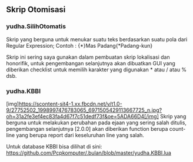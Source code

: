 == Skrip Otomisasi ==

=== yudha.SilihOtomatis ===

Skrip yang berguna untuk menukar suatu teks berdasarkan suatu pola dari Regular Expression;
Contoh : {*}Mas Padang{*Padang-kun}

Skrip ini sering saya gunakan dalam pembuatan skrip lokalisasi dan honorifik, untuk pengembangan selanjutnya akan dibuatkan GUI yang diberikan checklist untuk memilih karakter yang digunakan * atau / atau % dsb.

=== yudha.KBBI ===
[img]https://scontent-sit4-1.xx.fbcdn.net/v/t1.0-9/27752502_1998997476783065_6971505429113667725_n.jpg?oh=31a2fe3ef4ec83fa4d67f7c51dedf73f&oe=5ADA66D4[/img]
Skrip yang berguna untuk melakukan perubahan pada ejaan yang sering salah ditulis, pengembangan selanjutnya [2.0.0] akan diberikan function berupa count-line yang berupa report dari keseluruhan line yang salah.

Untuk database KBBI bisa dilihat di sini: https://github.com/Pcpkomputer/.bulan/blob/master/yudha.KBBI.lua
